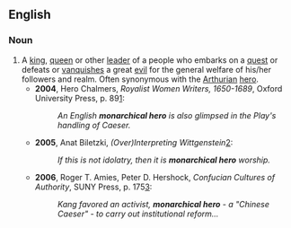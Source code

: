==English==

===Noun===
{{en-noun|monarchical heroes}}

# A [[king]], [[queen]] or other [[leader]] of a people who embarks on a [[quest]] or defeats or [[vanquish]]es a great [[evil]] for the general welfare of his/her followers and realm. Often synonymous with the [[Arthurian]] [[hero]].
#* '''2004''', Hero Chalmers, ''Royalist Women Writers, 1650-1689'', Oxford University Press, p. 89[http://books.google.com/books?id=waOLyhOL8VAC&pg=PA89&lpg=PA89&dq=%22monarchical+hero%22&source=web&ots=nWQTVJCar0&sig=6wuiY6XgEdUX4rmORxeMnFbZLy8]:
#*: ''An English '''monarchical hero''' is also glimpsed in the Play's handling of Caeser.''
#* '''2005''', Anat Biletzki, ''(Over)Interpreting Wittgenstein''[http://wab.aksis.uib.no/wab_contrib-ba2.page]:
#*: ''If this is not idolatry, then it is '''monarchical hero''' worship.''
#* '''2006''', Roger T. Amies, Peter D. Hershock, ''Confucian Cultures of Authority'', SUNY Press, p. 175[http://books.google.com/books?id=5E9ftcqFEIsC&dq=%22monarchical+hero%22]:
#*: ''Kang favored an activist, '''monarchical hero''' - a "Chinese Caeser" - to carry out institutional reform...''